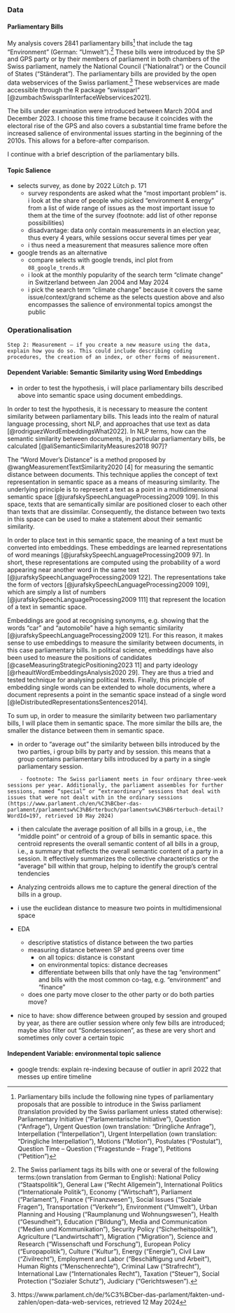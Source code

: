### Data

<!--
Step 1: State what data you use and why. Justify your choice of data. Cite the data and say where it is available
-->

#### Parliamentary Bills
My analysis covers 2841 parliamentary bills^[Parliamentary bills include the following nine types of parliamentary proposals that are possible to introduce in the Swiss parliament (translation provided by the Swiss parliament unless stated otherwise): Parliamentary Initiative (“Parlamentarische Initiative”), Question (“Anfrage”), Urgent Question (own translation: “Dringliche Anfrage”), Interpellation (“Interpellation”), Urgent Interpellation (own translation: “Dringliche Interpellation”), Motions (“Motion”), Postulates (“Postulat”), Question Time – Question (“Fragestunde – Frage”), Petitions (“Petition”)] that include the tag “Environment” (German: “Umwelt”).^[The Swiss parliament tags its bills with one or several of the following terms:(own translation from German to English): National Policy ("Staatspolitik"), General Law ("Recht Allgemein"), International Politics ("Internationale Politik"), Economy ("Wirtschaft"), Parliament ("Parlament"), Finance ("Finanzwesen"), Social Issues ("Soziale Fragen"), Transportation ("Verkehr"), Environment ("Umwelt"), Urban Planning and Housing ("Raumplanung und Wohnungswesen"), Health ("Gesundheit"), Education ("Bildung"), Media and Communication ("Medien und Kommunikation"), Security Policy ("Sicherheitspolitik"), Agriculture ("Landwirtschaft"), Migration ("Migration"), Science and Research ("Wissenschaft und Forschung"), European Policy ("Europapolitik"), Culture ("Kultur"), Energy ("Energie"), Civil Law ("Zivilrecht"), Employment and Labor ("Beschäftigung und Arbeit"), Human Rights ("Menschenrechte"), Criminal Law ("Strafrecht"), International Law ("Internationales Recht"), Taxation ("Steuer"), Social Protection ("Sozialer Schutz"), Judiciary ("Gerichtswesen”).] These bills were introduced by the SP and GPS party or by their members of parliament in both chambers of the Swiss parliament, namely the National Council (“Nationalrat”) or the Council of States (“Ständerat”). The parliamentary bills are provided by the open data webservices of the Swiss parliament.^[https://www.parlament.ch/de/%C3%BCber-das-parlament/fakten-und-zahlen/open-data-web-services, retrieved 12 May 2024] These webservices are made accessible through the R package “swissparl” [@zumbachSwissparlInterfaceWebservices2021].

<!--
- the bills are available in [which languages?]
- i pick german because…?
-->

The bills under examination were introduced between March 2004 and December 2023. I choose this time frame because it coincides with the electoral rise of the GPS and also covers a substantial time frame before the increased salience of environmental issues starting in the beginning of the 2010s. This allows for a before-after comparison.

I continue with a brief description of the parliamentary bills.

<!--
- EDA
	- number of all/environmental bills over time
	- number of SP/GPS bills over time
	- show number of bills by party strength; divide number of bills from a party by seats in parliament
	- word counts of different groups of bills over time to show that the bills are roughly all the same length
-->



#### Topic Salience
- selects survey, as done by 2022 Lütch p. 171
	- survey respondents are asked what the “most important problem” is. i look at the share of people who picked “environment & energy” from a list of wide range of issues as the most important issue to them at the time of the survey (footnote: add list of other reponse possibilities)
	- disadvantage: data only contain measurements in an election year, thus every 4 years, while sessions occur several times per year
	- i thus need a measurement that measures salience more often
- google trends as an alternative
	- compare selects with google trends, incl plot from `08_google_trends.R`
	- i look at the monthly popularity of the search term “climate change” in Switzerland between Jan 2004 and May 2024
	- i pick the search term “climate change” because it covers the same issue/context/grand scheme as the selects question above and also encompasses the salience of environmental topics amongst the public

### Operationalisation
```
Step 2: Measurement – if you create a new measure using the data, explain how you do so. This could include describing coding procedures, the creation of an index, or other forms of measurement.
```

#### Dependent Variable: Semantic Similarity using Word Embeddings

- in order to test the hypothesis, i will place parliamentary bills described above into semantic space using document embeddings.

In order to test the hypothesis, it is necessary to measure the content similarity between parliamentary bills. This leads into the realm of natural language processing, short NLP, and approaches that use text as data [@rodriguezWordEmbeddingsWhat2022]. In NLP terms, how can the semantic similarity between documents, in particular parliamentary bills, be calculated [@aliSemanticSimilarityMeasures2018 907]?

The “Word Mover's Distance” is a method proposed by @wangMeasurementTextSimilarity2020 [4] for measuring the semantic distance between documents. This technique applies the concept of text representation in semantic space as a means of measuring similarity. The underlying principle is to represent a text as a point in a multidimensional semantic space [@jurafskySpeechLanguageProcessing2009 109]. In this space, texts that are semantically similar are positioned closer to each other than texts that are dissimilar. Consequently, the distance between two texts in this space can be used to make a statement about their semantic similarity.

In order to place text in this semantic space, the meaning of a text must be converted into embeddings. These embeddings are learned representations of word meanings [@jurafskySpeechLanguageProcessing2009 97]. In short, these representations are computed using the probability of a word appearing near another word in the same text [@jurafskySpeechLanguageProcessing2009 122]. The representations take the form of vectors [@jurafskySpeechLanguageProcessing2009 109], which are simply a list of numbers [@jurafskySpeechLanguageProcessing2009 111] that represent the location of a text in semantic space.

Embeddings are good at recognising synonyms, e.g. showing that the words “car” and “automobile” have a high semantic similarity [@jurafskySpeechLanguageProcessing2009 121]. For this reason, it makes sense to use embeddings to measure the similarity between documents, in this case parliamentary bills. In political science, embeddings have also been used to measure the positions of candidates [@caseMeasuringStrategicPositioning2023 11] and party ideology [@rheaultWordEmbeddingsAnalysis2020 29]. They are thus a tried and tested technique for analysing political texts. Finally, this principle of embedding single words can be extended to whole documents, where a document represents a point in the semantic space instead of a single word [@leDistributedRepresentationsSentences2014].

To sum up, in order to measure the similarity between two parliamentary bills, I will place them in semantic space. The more similar the bills are, the smaller the distance between them in semantic space.


- in order to "average out” the similarity between bills introduced by the two parties, i group bills by party and by session. this means that a group contains parliamentary bills introduced by a party in a single parliamentary session.
```
	- footnote: The Swiss parliament meets in four ordinary three-week sessions per year. Additionally, the parliament assembles for further sessions, named “special” or “extraordinary” sessions that deal with issues that were not dealt with in the ordinary sessions (https://www.parlament.ch/en/%C3%BCber-das-parlament/parlamentsw%C3%B6rterbuch/parlamentsw%C3%B6rterbuch-detail?WordId=197, retrieved 10 May 2024)
```
- i then calculate the average position of all bills in a group, i.e., the “middle point” or centroid of a group of bills in semantic space. this centroid represents the overall semantic content of all bills in a group, i.e., a summary that reflects the overall semantic content of a party in a session. It effectively summarizes the collective characteristics or the "average" bill within that group, helping to identify the group’s central tendencies
- Analyzing centroids allows me to capture the general direction of the bills in a group.

- i use the euclidean distance to measure two points in multidimensional space

- EDA
	- descriptive statistics of distance between the two parties
	- measuring distance between SP and greens over time 
		- on all topics: distance is constant
		- on environmental topics: distance decreases
		- differentiate between bills that only have the tag “environment” and bills with the most common co-tag, e.g. “environment” and “finance” 
	- does one party move closer to the other party or do both parties move?

- nice to have: show difference between grouped by session and grouped by year, as there are outlier session where only few bills are introduced; maybe also filter out “Sondersessionen”, as these are very short and sometimes only cover a certain topic

#### Independent Variable: environmental topic salience
- google trends: explain re-indexing because of outlier in april 2022 that messes up entire timeline
